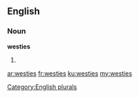 ==English==

===Noun===
'''westies'''

# {{plural of|westie}}

[[Category:English plurals]]

[[ar:westies]]
[[fr:westies]]
[[ku:westies]]
[[my:westies]]